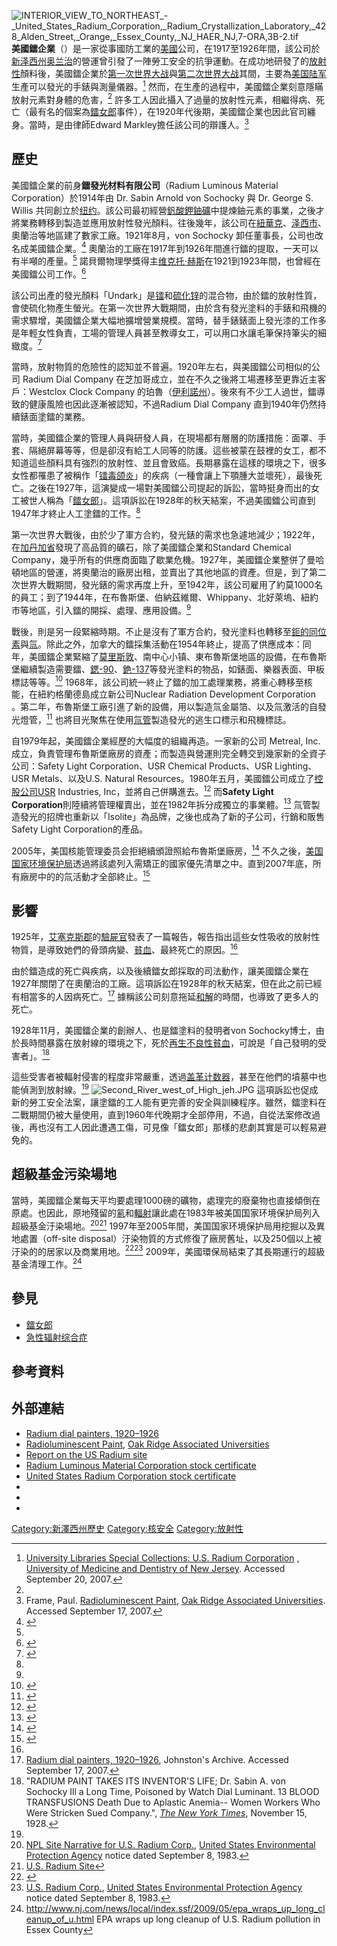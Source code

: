 [[File:INTERIOR_VIEW_TO_NORTHEAST_-_United_States_Radium_Corporation,_Radium_Crystallization_Laboratory,_428_Alden_Street,_Orange,_Essex_County,_NJ_HAER_NJ,7-ORA,3B-2.tif|thumb]]
'''美國鐳企業'''（{{lang-en|United States Radium Corporation}}）是一家從事國防工業的[[美國|美國]]公司，在1917至1926年間，該公司於[[奥兰治_(新泽西州)|新泽西州奥兰治]]的營運曾引發了一陣勞工安全的抗爭運動。在成功地研發了{{le|辐射发光|Radioluminescence|能在黑暗中發光}}的[[放射性|放射性]]顏料後，美國鐳企業於[[第一次世界大战|第一次世界大战]]與[[第二次世界大战|第二次世界大战]]其間，主要為[[美国陆军|美国陆军]]生產可以發光的手錶與測量儀器。<ref name=UMDNJ>[http://www.umdnj.edu/librweb/speccoll/USRadiumCorp.html University Libraries Special Collections: U.S. Radium Corporation] {{webarchive|url=https://web.archive.org/web/20050329084342/http://www.umdnj.edu/librweb/speccoll/USRadiumCorp.html |date=2005-03-29 }}, [[University_of_Medicine_and_Dentistry_of_New_Jersey|University of Medicine and Dentistry of New Jersey]]. Accessed September 20, 2007.</ref> 然而，在生產的過程中，美國鐳企業刻意隱瞞放射元素對身體的危害，<ref name=OakRidge/> 許多工人因此攝入了過量的放射性元素，相繼得病、死亡（最有名的個案為[[鐳女郎|鐳女郎]]事件），在1920年代後期，美國鐳企業也因此官司纏身。當時，是由律師Edward Markley擔任該公司的辯護人。<ref name=OakRidge>Frame, Paul. [http://www.orau.org/ptp/collection/radioluminescent/radioluminescentinfo.htm Radioluminescent Paint], [[Oak_Ridge_Associated_Universities|Oak Ridge Associated Universities]]. Accessed September 17, 2007.</ref>

== 歷史 ==
美國鐳企業的前身'''鐳發光材料有限公司'''（Radium Luminous Material Corporation）於1914年由 Dr. Sabin Arnold von Sochocky 與 Dr. George S. Willis 共同創立於[[纽约|纽约]]。該公司最初經營[[釩酸鉀鈾礦|釩酸鉀鈾礦]]中提煉鈾元素的事業，之後才將業務轉移到製造並應用放射性發光顏料。往後幾年，該公司在[[紐華克_(新澤西州)|紐華克]]、[[泽西市|泽西市]]、奧蘭治等地區建了數家工廠。1921年8月，von Sochocky 卸任董事長，公司也改名成美國鐳企業。<ref name="nps">{{citation|url=http://lcweb2.loc.gov/pnp/habshaer/nj/nj1600/nj1643/data/nj1643data.pdf|title=Historic American Buildings Survey: U.S. Radium Corporation|author=National Park Service|accessdate=2013-10-03|deadurl=yes|archiveurl=https://web.archive.org/web/20131004220412/http://lcweb2.loc.gov/pnp/habshaer/nj/nj1600/nj1643/data/nj1643data.pdf|archivedate=2013-10-04}}</ref> 奧蘭治的工廠在1917年到1926年間進行鐳的提取，一天可以有半噸的產量。<ref name="nps" />  諾貝爾物理學獎得主[[维克托·赫斯|维克托·赫斯]]在1921到1923年間，也曾經在美國鐳公司工作。<ref>{{cite web | title = Victor F. Hess - Biographical | publisher = Nobelprize.org | url = http://www.nobelprize.org/nobel_prizes/physics/laureates/1936/hess-bio.html | accessdate = March 2015}}</ref>

該公司出產的發光顏料「Undark」是[[镭|镭]]和[[硫化锌|硫化锌]]的混合物，由於鐳的放射性質，會使硫化物產生螢光。在第一次世界大戰期間，由於含有發光塗料的手錶和飛機的需求驟增，美國鐳企業大幅地擴增營業規模。當時，替手錶錶面上發光漆的工作多是年輕女性負責，工場的管理人員甚至教導女工，可以用口水讓毛筆保持筆尖的細緻度。<ref name=NYT1987>{{citation|url=http://query.nytimes.com/gst/fullpage.html?res=9B0DE7DB1338F937A35753C1A961948260|title=Radium: From Wonder Drug to Hazard|work=The New York Times|date=1987-10-04|accessdate=2007-09-20|quote=It was not until the early 1920s, after the first cancer deaths of watch-dial painters at the United States Radium Corporation in East Orange, N.J., that medical authorities began to realize that radium, in even the most minute amounts, was extremely dangerous and long-lasting.

Workers had been instructed to twirl their paint brushes in their mouths to get a fine point. As a result, some victims ingested so much radium that their graves still cause Geiger-counter needles to jump.}}</ref>

當時，放射物質的危險性的認知並不普遍。1920年左右，與美國鐳公司相似的公司 Radium Dial Company 在芝加哥成立，並在不久之後將工場遷移至更靠近主客戶：Westclox Clock Company 的珀魯（[[伊利諾州|伊利諾州]]）。後來有不少工人過世，鐳導致的健康風險也因此逐漸被認知，不過Radium Dial Company 直到1940年仍然持續錶面塗鐳的業務。

當時，美國鐳企業的管理人員與研發人員，在現場都有層層的防護措施：面罩、手套、隔絕屏幕等等，但是卻沒有給工人同等的防護。這些被蒙在鼓裡的女工，都不知道這些顏料具有強烈的放射性、並且會致癌。長期暴露在這樣的環境之下，很多女性都罹患了被稱作「[[镭毒颌炎|镭毒颌炎]]」的疾病（一種會讓上下顎腫大並壞死），最後死亡。之後在1927年，這演變成一場對美國鐳公司提起的訴訟，當時挺身而出的女工被世人稱為「[[鐳女郎|鐳女郎]]」。這項訴訟在1928年的秋天結案，不過美國鐳公司直到1947年才終止人工塗鐳的工作。<ref name="nps" /> 

第一次世界大戰後，由於少了軍方合約，發光錶的需求也急遽地減少；1922年，在[[加丹加省|加丹加省]]發現了高品質的礦石，除了美國鐳企業和Standard Chemical Company，幾乎所有的供應商面臨了歇業危機。1927年，美國鐳企業整併了曼哈頓地區的營運，將奧蘭治的廠房出租，並賣出了其他地區的資產。但是，到了第二次世界大戰期間，發光錶的需求再度上升，至1942年，該公司雇用了約莫1000名的員工；到了1944年，在布魯斯堡、伯納茲維爾、Whippany、北好萊塢、紐約市等地區，引入鐳的開採、處理、應用設備。<ref name="nps" />

戰後，則是另一段緊縮時期。不止是沒有了軍方合約，發光塗料也轉移至[[鉕的同位素|鉕的同位素]]與[[氚|氚]]。除此之外，加拿大的鐳採集活動在1954年終止，提高了供應成本：同年，美國鐳企業緊縮了[[莫里斯敦_(新澤西州)|莫里斯敦]]、南中心小镇、東布魯斯堡地區的設備，在布魯斯堡繼續製造需要鐳、[[鍶-90|鍶-90]]、[[銫-137|銫-137]]等發光塗料的物品，如錶面、樂器表面、甲板標誌等等。<ref name="nrc1">{{citation|url=http://www.nrc.gov/info-finder/decommissioning/complex/safety-light-corporation-slc-.html|title=Safety Light Corporation|author=Commonwealth of Pennsylvania|date=March 29, 2012}}</ref> 1968年，該公司統一終止了鐳的加工處理業務，將重心轉移至核能，在紐約格蘭德島成立新公司Nuclear Radiation Development Corporation 。第二年，布魯斯堡工廠引進了新的設備，用以製造氚金屬箔、以及氚激活的自發光燈管，<ref name="plantreport">{{citation|url=http://pbadupws.nrc.gov/docs/ML0415/ML041560234.pdf|title=Safety Analysis Report for Proposed Radioisotope Processing Facility, United States Radium Corporation, Bloomsburg, Pennsylvania|date=1968-10-25|accessdate=2013-10-03|author=Olson, Orville}}</ref> 也將目光聚焦在使用[[氚管|氚管]]製造發光的逃生口標示和飛機標誌。

自1979年起，美國鐳企業經歷的大幅度的組織再造。一家新的公司 Metreal, Inc. 成立，負責管理布魯斯堡廠房的資產；而製造與營運則完全轉交到幾家新的全資子公司：Safety Light Corporation、USR Chemical Products、USR Lighting、USR Metals、以及U.S. Natural Resources。1980年五月，美國鐳公司成立了[[控股公司|控股公司]]USR Industries, Inc，並將自己併購進去。<ref name="nrc2">{{citation|url=http://pbadupws.nrc.gov/docs/ML0402/ML040230151.pdf|title=In the Matter of Safety Light Corporation, et al. Docket Nos. 030-05980-ML/ML-2,  030-05982-ML/ML-2|date=1992-06-30|accessdate=2013-10-03}}</ref> 而'''Safety Light Corporation '''則陸續將管理權賣出，並在1982年拆分成獨立的事業體。<ref name="eo10nt">{{citation|url=http://yahoo.brand.edgar-online.com/DisplayFiling.aspx?TabIndex=2&FilingID=927168&companyid=28122&ppu=%252fDefault.aspx%253fcompanyid%253d28122%2526amp%253bformtypeID%253d258|title=SEC Form NT 10-K|author=USR Industries, Inc.|date=1996-04-01|accessdate=2013-10-03}}</ref> 氚管製造發光的招牌也重新以「Isolite」為品牌，之後也成為了新的子公司，行銷和販售Safety Light Corporation的產品。

2005年，美国核能管理委员会拒絕續頒證照給布魯斯堡廠房，<ref name="fedreg">{{citation|url=http://www.thefederalregister.com/d.p/2005-01-19-05-987|work=Federal Register|title=Nuclear Regulatory Commission Docket Nos. 030-05980, 030-05982|date=2005-01-19|volume=70|issue=11|accessdate=2013-10-03|archive-url=https://web.archive.org/web/20131005014516/http://www.thefederalregister.com/d.p/2005-01-19-05-987|archive-date=2013-10-05|dead-url=yes}}</ref>  不久之後，[[美国国家环境保护局|美国国家环境保护局]]透過{{le|超級基金|Superfund}}將該處列入需矯正的國家優先清單之中。直到2007年底，所有廠房中的的氚活動才全部終止。<ref name="epa">{{citation|url=http://www.epa.gov/reg3hwmd/npl/PAD987295276.htm|title=Mid-Atlantic Superfund: Safety Light Corporation|accessdate=2013-10-03|date=December 2012|author=United States Environmental Protection Agency}}</ref>

== 影響 ==
1925年，[[艾塞克斯郡_(紐澤西州)|艾塞克斯郡]]的[[驗屍官|驗屍官]]發表了一篇報告，報告指出這些女性吸收的放射性物質，是導致她們的骨頭病變、[[再生不良性貧血|貧血]]、最終死亡的原因。<ref name=UMDNJ/>

由於鐳造成的死亡與疾病，以及後續鐳女郎採取的司法動作，讓美國鐳企業在1927年關閉了在奧蘭治的工廠。這項訴訟在1928年的秋天結案，但在此之前已經有相當多的人因病死亡。<ref>[http://www.johnstonsarchive.net/nuclear/radevents/1920USA1.html Radium dial painters, 1920–1926], Johnston's Archive. Accessed September 17, 2007.</ref> 據稱該公司刻意拖延[[和解|和解]]的時間，也導致了更多人的死亡。

1928年11月，美國鐳企業的創辦人、也是鐳塗料的發明者von Sochocky博士，由於長時間暴露在放射線的環境之下，死於[[再生不良性貧血|再生不良性貧血]]，可說是「自己發明的受害者」。<ref>"RADIUM PAINT TAKES ITS INVENTOR'S LIFE; Dr. Sabin A. von Sochocky Ill a Long Time, Poisoned by Watch Dial Luminant. 13 BLOOD TRANSFUSIONS Death Due to Aplastic Anemia-- Women Workers Who Were Stricken Sued Company.", ''[[纽约时报|The New York Times]]'', November 15, 1928.</ref>

這些受害者被輻射侵害的程度非常嚴重，透過[[盖革计数器|盖革计数器]]，甚至在他們的墳墓中也能偵測到放射線。<ref name=NYT1987/>
[[File:Second_River_west_of_High_jeh.JPG|thumb]]
這項訴訟也促成新的勞工安全法案，讓塗鐳的工人能有更完善的安全與訓練程序。雖然，鐳塗料在二戰期間仍被大量使用，直到1960年代晚期才全部停用，不過，自從法案修改過後，再也沒有工人因此遭遇工傷，可見像「鐳女郎」那樣的悲劇其實是可以輕易避免的。

== 超級基金污染場地 ==
當時，美國鐳企業每天平均要處理1000磅的礦物，處理完的廢棄物也直接傾倒在原處。也因此，原地殘留的[[氡|氡]]和[[辐射|輻射]]讓此處在1983年被美国国家环境保护局列入超級基金汙染場地。<ref>[http://www.epa.gov/superfund/sites/npl/nar127.htm NPL Site Narrative for U.S. Radium Corp.], [[美国国家环境保护局|United States Environmental Protection Agency]] notice dated September 8, 1983. </ref><ref>[http://www.epa.gov/superfund/accomp/success/usradium.htm U.S. Radium Site]</ref> 1997年至2005年間，美国国家环境保护局用挖掘以及異地處置（off-site disposal）汙染物質的方式修復了廠房舊址，以及250個以上被汙染的的居家以及商業用地。<ref>{{Cite web |url=http://www.sevenson.com/index.php/project-summaries/u-s-radium-superfund-site-remediation/ |title=U.S. Radium Superfund Site Remediation |accessdate=2015-12-01 |archive-date=2013-02-16 |archive-url=https://archive.is/20130216183147/http://www.sevenson.com/index.php/project-summaries/u-s-radium-superfund-site-remediation/ |dead-url=yes }}</ref><ref>[http://www.epa.gov/region02/superfund/npl/0200772c.pdf U.S. Radium Corp.], [[美国国家环境保护局|United States Environmental Protection Agency]] notice dated September 8, 1983. </ref> 2009年，美國環保局結束了其長期運行的超級基金清理工作。<ref>http://www.nj.com/news/local/index.ssf/2009/05/epa_wraps_up_long_cleanup_of_u.html EPA wraps up long cleanup of U.S. Radium pollution in Essex County</ref>

== 參見 ==
* [[鐳女郎|鐳女郎]]
* [[急性辐射综合症|急性辐射综合症]]

== 參考資料 ==
{{Reflist}}

== 外部連結 ==
*[http://www.johnstonsarchive.net/nuclear/radevents/1920USA1.html Radium dial painters, 1920–1926]
*[http://www.orau.org/ptp/collection/radioluminescent/radioluminescentinfo.htm Radioluminescent Paint], [[Oak_Ridge_Associated_Universities|Oak Ridge Associated Universities]]
*[https://web.archive.org/web/20150924125310/http://www.state.nj.us/health/eoh/hhazweb/radpt1.pdf Report on the US Radium site]
*[http://www.scripophily.net/unstracofrag1.html Radium Luminous Material Corporation stock certificate]
*[http://www.scripophily.net/unstracode19.html United States Radium Corporation stock certificate]
*{{HAER |survey=NJ-121 |id=nj1643 |title=United States Radium Corporation, 422-432 Alden Street, Orange, Essex County, NJ |photos=3 |data=98 |cap=2}}
*{{HAER |survey=NJ-121-A |id=nj1644 |title=United States Radium Corporation, Paint Application Building |photos=8 |data=16 |cap=3 |link=no}}
*{{HAER |survey=NJ-121-B |id=nj1645 |title=United States Radium Corporation, Radium Crystallization Laboratory |photos=2 |data=14 |cap=2 |link=no}}

[[Category:新澤西州歷史|Category:新澤西州歷史]]
[[Category:核安全|Category:核安全]]
[[Category:放射性|Category:放射性]]